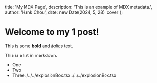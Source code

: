 
  title: 'My MDX Page',
  description: 'This is an example of MDX metadata.',
  author: 'Hank Chou',
  date: new Date(2024, 5, 28),
  cover
};



# Welcome to my 1 post!

This is some **bold** and _italics_ text.

This is a list in markdown:

- One
- Two
- Three../../../explosionBox.tsx../../../explosionBox.tsx
